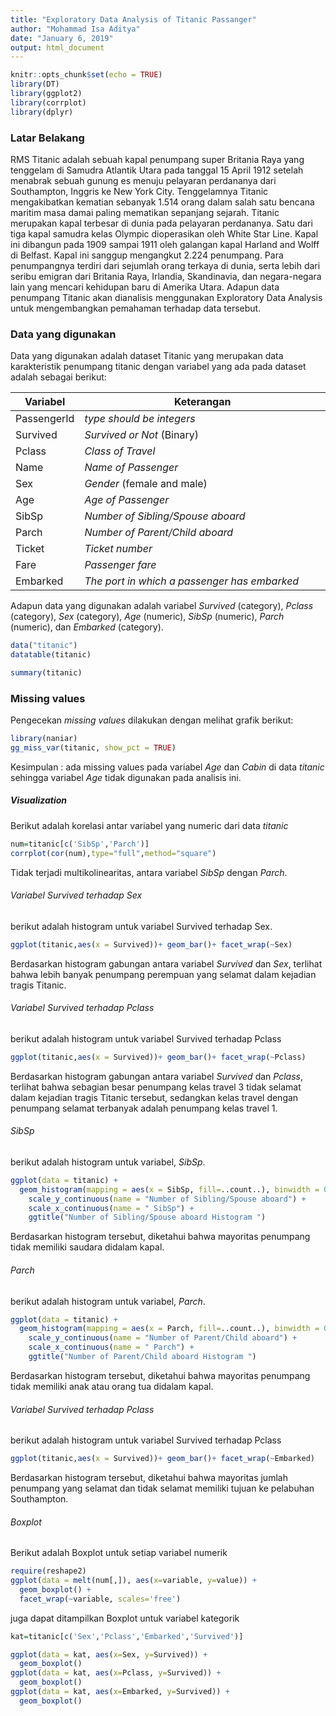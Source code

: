---
title: "Exploratory Data Analysis of Titanic Passanger"
author: "Mohammad Isa Aditya"
date: "January 6, 2019"
output: html_document
---

```{r setup, include=FALSE}
knitr::opts_chunk$set(echo = TRUE)
library(DT)
library(ggplot2)
library(corrplot)
library(dplyr)
```
### Latar Belakang
  RMS Titanic adalah sebuah kapal penumpang super Britania Raya yang tenggelam di Samudra Atlantik Utara pada tanggal 15 April 1912 setelah menabrak sebuah gunung es menuju pelayaran perdananya dari Southampton, Inggris ke New York City. Tenggelamnya Titanic mengakibatkan kematian sebanyak 1.514 orang dalam salah satu bencana maritim masa damai paling mematikan sepanjang sejarah. Titanic merupakan kapal terbesar di dunia pada pelayaran perdananya. Satu dari tiga kapal samudra kelas Olympic dioperasikan oleh White Star Line. Kapal ini dibangun pada 1909 sampai 1911 oleh galangan kapal Harland and Wolff di Belfast. Kapal ini sanggup mengangkut 2.224 penumpang. Para penumpangnya terdiri dari sejumlah orang terkaya di dunia, serta lebih dari seribu emigran dari Britania Raya, Irlandia, Skandinavia, dan negara-negara lain yang mencari kehidupan baru di Amerika Utara. Adapun data penumpang Titanic akan dianalisis menggunakan Exploratory Data Analysis untuk mengembangkan pemahaman terhadap data tersebut.

### Data yang digunakan

Data yang digunakan adalah dataset Titanic yang merupakan data karakteristik penumpang titanic dengan variabel yang ada pada dataset adalah sebagai berikut:

Variabel | Keterangan
--------- | ------------------------------------------------------------------------------------------
PassengerId | _type should be integers_
Survived | _Survived or Not_ (Binary)
Pclass | _Class of Travel_
Name | _Name of Passenger_
Sex | _Gender_ (female and male)
Age | _Age of Passenger_ 
SibSp | _Number of Sibling/Spouse aboard_
Parch | _Number of Parent/Child aboard_ 
Ticket | _Ticket number_
Fare | _Passenger fare_ 
Embarked | _The port in which a passenger has embarked_ 

Adapun data yang digunakan adalah variabel _Survived_ (category), _Pclass_ (category), _Sex_ (category), _Age_ (numeric), _SibSp_ (numeric), _Parch_ (numeric), dan _Embarked_ (category).

```{r Data, message=FALSE, warning=FALSE}
data("titanic")
datatable(titanic)
```

```{r}
summary(titanic)
```

### Missing values

Pengecekan  _missing values_ dilakukan dengan melihat grafik berikut:
```{r}
library(naniar)
gg_miss_var(titanic, show_pct = TRUE)
```

Kesimpulan : ada missing values pada variabel _Age_ dan _Cabin_ di data _titanic_ sehingga variabel _Age_ tidak digunakan pada analisis ini.

##### Visualization {.tabset}

Berikut adalah korelasi antar variabel yang numeric dari data _titanic_ 
```{r}
num=titanic[c('SibSp','Parch')]
corrplot(cor(num),type="full",method="square")
```

Tidak terjadi multikolinearitas, antara variabel _SibSp_ dengan _Parch_.

###### Variabel Survived terhadap Sex

berikut adalah histogram untuk variabel Survived terhadap Sex.
```{r}
ggplot(titanic,aes(x = Survived))+ geom_bar()+ facet_wrap(~Sex)
```

Berdasarkan histogram gabungan antara variabel _Survived_ dan _Sex_, terlihat bahwa lebih banyak penumpang perempuan yang selamat dalam kejadian tragis Titanic.

###### Variabel Survived terhadap Pclass

berikut adalah histogram untuk variabel Survived terhadap Pclass
```{r}
ggplot(titanic,aes(x = Survived))+ geom_bar()+ facet_wrap(~Pclass)
```

Berdasarkan histogram gabungan antara variabel _Survived_ dan _Pclass_, terlihat bahwa sebagian besar penumpang kelas travel 3 tidak selamat dalam kejadian tragis Titanic tersebut, sedangkan kelas travel dengan penumpang selamat terbanyak adalah penumpang kelas travel 1.

###### SibSp

berikut adalah histogram untuk variabel, _SibSp_.
```{r}
ggplot(data = titanic) +
  geom_histogram(mapping = aes(x = SibSp, fill=..count..), binwidth = 0.4)+
    scale_y_continuous(name = "Number of Sibling/Spouse aboard") +
    scale_x_continuous(name = " SibSp") +
    ggtitle("Number of Sibling/Spouse aboard Histogram ")
```

Berdasarkan histogram tersebut, diketahui bahwa mayoritas penumpang tidak memiliki saudara didalam kapal.


###### Parch

berikut adalah histogram untuk variabel, _Parch_.
```{r}
ggplot(data = titanic) +
  geom_histogram(mapping = aes(x = Parch, fill=..count..), binwidth = 0.4)+
    scale_y_continuous(name = "Number of Parent/Child aboard") +
    scale_x_continuous(name = " Parch") +
    ggtitle("Number of Parent/Child aboard Histogram ")
```
Berdasarkan histogram tersebut, diketahui bahwa mayoritas penumpang tidak memiliki anak atau orang tua didalam kapal.

###### Variabel Survived terhadap Pclass

berikut adalah histogram untuk variabel Survived terhadap Pclass
```{r}
ggplot(titanic,aes(x = Survived))+ geom_bar()+ facet_wrap(~Embarked)
```

Berdasarkan histogram tersebut, diketahui bahwa mayoritas jumlah penumpang yang selamat dan tidak selamat memiliki tujuan ke pelabuhan Southampton.

###### Boxplot

Berikut adalah Boxplot untuk setiap variabel numerik

```{r message=FALSE, warning=FALSE}
require(reshape2)
ggplot(data = melt(num[,]), aes(x=variable, y=value)) +
  geom_boxplot() +
  facet_wrap(~variable, scales='free')
```

juga dapat ditampilkan Boxplot untuk variabel kategorik

```{r message=FALSE, warning=FALSE}
kat=titanic[c('Sex','Pclass','Embarked','Survived')]

ggplot(data = kat, aes(x=Sex, y=Survived)) +
  geom_boxplot() 
ggplot(data = kat, aes(x=Pclass, y=Survived)) +
  geom_boxplot() 
ggplot(data = kat, aes(x=Embarked, y=Survived)) +
  geom_boxplot() 
```